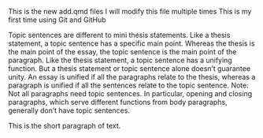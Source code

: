 This is the new add.qmd files
I will modify this file multiple times
This is my first time using Git and GitHub

Topic sentences are different to mini thesis statements. Like a thesis statement, a topic sentence has a specific main point. Whereas the thesis is the main point of the essay, the topic sentence is the main point of the paragraph. Like the thesis statement, a topic sentence has a unifying function. But a thesis statement or topic sentence alone doesn’t guarantee unity. An essay is unified if all the paragraphs relate to the thesis, whereas a paragraph is unified if all the sentences relate to the topic sentence. Note: Not all paragraphs need topic sentences. In particular, opening and closing paragraphs, which serve different functions from body paragraphs, generally don’t have topic sentences.

This is the short paragraph of text.